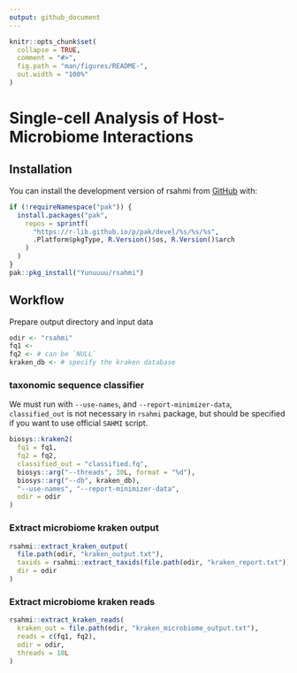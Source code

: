 ```yaml
---
output: github_document
---
```


<!-- README.md is generated from README.Rmd. Please edit that file -->

```r
knitr::opts_chunk$set(
  collapse = TRUE,
  comment = "#>",
  fig.path = "man/figures/README-",
  out.width = "100%"
)
```

# Single-cell Analysis of Host-Microbiome Interactions

<!-- badges: start -->
<!-- badges: end -->

## Installation

You can install the development version of rsahmi from [GitHub](https://github.com/) with:

```r
if (!requireNamespace("pak")) {
  install.packages("pak",
    repos = sprintf(
      "https://r-lib.github.io/p/pak/devel/%s/%s/%s",
      .Platform$pkgType, R.Version()$os, R.Version()$arch
    )
  )
}
pak::pkg_install("Yunuuuu/rsahmi")
```

## Workflow
Prepare output directory and input data
```r
odir <- "rsahmi"
fq1 <- 
fq2 <- # can be `NULL`
kraken_db <- # specify the kraken database
```


### taxonomic sequence classifier 
We must run with `--use-names`, and `--report-minimizer-data`, `classified_out`
is not necessary in `rsahmi` package, but should be specified if you want to use
official `SAHMI` script.

```r
biosys::kraken2(
  fq1 = fq1, 
  fq2 = fq2,
  classified_out = "classified.fq",
  biosys::arg("--threads", 30L, format = "%d"),
  biosys::arg("--db", kraken_db),
  "--use-names", "--report-minimizer-data",
  odir = odir
)
```

### Extract microbiome kraken output
```r
rsahmi::extract_kraken_output(
  file.path(odir, "kraken_output.txt"),
  taxids = rsahmi::extract_taxids(file.path(odir, "kraken_report.txt")),
  dir = odir
)
```

### Extract microbiome kraken reads
```r
rsahmi::extract_kraken_reads(
  kraken_out = file.path(odir, "kraken_microbiome_output.txt"),
  reads = c(fq1, fq2),
  odir = odir,
  threads = 10L
)
```
